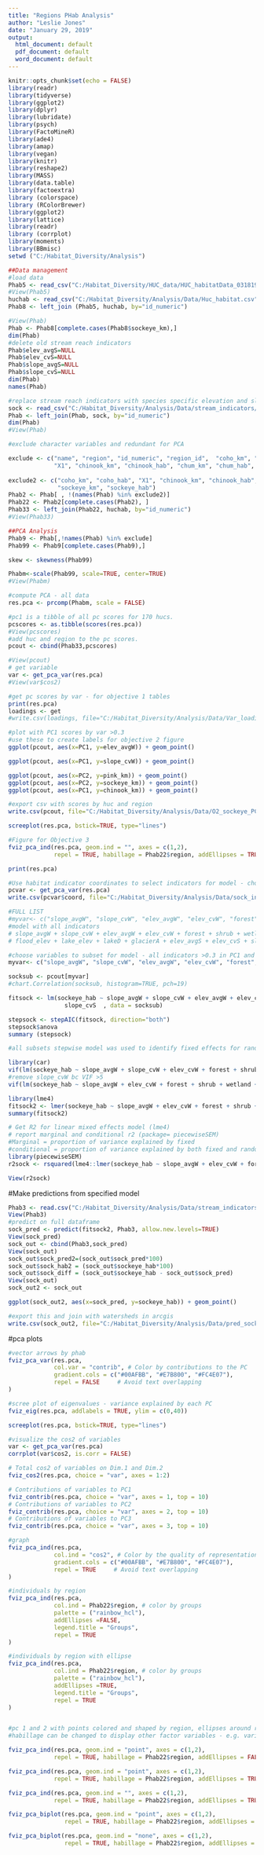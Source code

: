 ```yaml
---
title: "Regions PHab Analysis"
author: "Leslie Jones"
date: "January 29, 2019"
output:
  html_document: default
  pdf_document: default
  word_document: default
---
```


```r
knitr::opts_chunk$set(echo = FALSE)
library(readr)
library(tidyverse)
library(ggplot2)
library(dplyr)
library(lubridate)
library(psych)
library(FactoMineR)
library(ade4)
library(amap)
library(vegan)
library(knitr)
library(reshape2)
library(MASS)
library(data.table)
library(factoextra)
library (colorspace)
library (RColorBrewer)
library(ggplot2)
library(lattice)
library(readr)
library (corrplot)
library(moments)
library(BBmisc)
setwd ("C:/Habitat_Diversity/Analysis")

```


```r
##Data management
#load data
Phab5 <- read_csv("C:/Habitat_Diversity/HUC_data/HUC_habitatData_031819.csv")
#View(Phab5)
huchab <- read_csv("C:/Habitat_Diversity/Analysis/Data/Huc_habitat.csv")
Phab8 <- left_join (Phab5, huchab, by="id_numeric")

#View(Phab)
Phab <- Phab8[complete.cases(Phab8$sockeye_km),]
dim(Phab)
#delete old stream reach indicators
Phab$elev_avgS=NULL
Phab$elev_cvS=NULL
Phab$slope_avgS=NULL
Phab$slope_cvS=NULL
dim(Phab)
names(Phab)

#replace stream reach indicators with species specific elevation and slope indicators
sock <- read_csv("C:/Habitat_Diversity/Analysis/Data/stream_indicators/sock_stream_indicators.csv")
Phab <- left_join(Phab, sock, by="id_numeric")
dim(Phab)
#View(Phab)

#exclude character variables and redundant for PCA

exclude <- c("name", "region", "id_numeric", "region_id",  "coho_km", "coho_hab",
             "X1", "chinook_km", "chinook_hab", "chum_km", "chum_hab", "pink_km", "pink_hab","sockeye_km", "sockeye_hab", "X1.y", "X1.x")
     
exclude2 <- c("coho_km", "coho_hab", "X1", "chinook_km", "chinook_hab", "chum_km", "chum_hab", "pink_km", "pink_hab",
              "sockeye_km", "sockeye_hab")
Phab2 <- Phab[ , !(names(Phab) %in% exclude2)] 
Phab22 <- Phab2[complete.cases(Phab2), ]
Phab33 <- left_join(Phab22, huchab, by="id_numeric")
#View(Phab33)
```


```r
##PCA Analysis
Phab9 <- Phab[,!names(Phab) %in% exclude]
Phab99 <- Phab9[complete.cases(Phab9),] 

skew <- skewness(Phab99)

Phabm<-scale(Phab99, scale=TRUE, center=TRUE)
#View(Phabm)

#compute PCA - all data
res.pca <- prcomp(Phabm, scale = FALSE)

#pc1 is a tibble of all pc scores for 170 hucs.
pcscores <- as.tibble(scores(res.pca))
#View(pcscores)
#add huc and region to the pc scores.
pcout <- cbind(Phab33,pcscores)

#View(pcout)
# get variable
var <- get_pca_var(res.pca)
#View(var$cos2)

#get pc scores by var - for objective 1 tables
print(res.pca)
loadings <- get
#write.csv(loadings, file="C:/Habitat_Diversity/Analysis/Data/Var_loadings.csv")

#plot with PC1 scores by var >0.3
#use these to create labels for objective 2 figure
ggplot(pcout, aes(x=PC1, y=elev_avgW)) + geom_point()

ggplot(pcout, aes(x=PC1, y=slope_cvW)) + geom_point()

ggplot(pcout, aes(x=PC2, y=pink_km)) + geom_point()
ggplot(pcout, aes(x=PC2, y=sockeye_km)) + geom_point()
ggplot(pcout, aes(x=PC1, y=chinook_km)) + geom_point()

#export csv with scores by huc and region
write.csv(pcout, file="C:/Habitat_Diversity/Analysis/Data/O2_sockeye_PCout.csv")

screeplot(res.pca, bstick=TRUE, type="lines")

```

```r

#Figure for Objective 3
fviz_pca_ind(res.pca, geom.ind = "", axes = c(1,2), 
             repel = TRUE, habillage = Phab22$region, addEllipses = TRUE, label="none", title="")

print(res.pca)

#Use habitat indicator coordinates to select indicators for model - choose all indicators > 0.3
pcvar <- get_pca_var(res.pca)
write.csv(pcvar$coord, file="C:/Habitat_Diversity/Analysis/Data/sock_indicator_scores.csv")

#FULL LIST
#myvar<- c("slope_avgW", "slope_cvW", "elev_avgW", "elev_cvW", "forest", "shrub", "wetland", "ccomplexity", "sinuosity", #"floodplainA", "flood_elev", "lake_elev", "lakeD", "glacierA","elev_avgS", "elev_cvS", "slope_avgS", "slope_cvS", "pink_hab", #"region")
#model with all indicators
# slope_avgW + slope_cvW + elev_avgW + elev_cvW + forest + shrub + wetland + ccomplexity + sinuosity + floodplainA +
# flood_elev + lake_elev + lakeD + glacierA + elev_avgS + elev_cvS + slope_avgS + slope_cvS

#choose variables to subset for model - all indicators >0.3 in PC1 and PC2
myvar<- c("slope_avgW", "slope_cvW", "elev_avgW", "elev_cvW", "forest", "shrub", "wetland", "ccomplexity", "sinuosity", "floodplainA", "flood_elev", "lake_elev", "glacierA","elev_avgS", "elev_cvS", "slope_avgS", "slope_cvS", "sockeye_hab", "region", "lakeD")

socksub <- pcout[myvar]
#chart.Correlation(socksub, histogram=TRUE, pch=19)

fitsock <- lm(sockeye_hab ~ slope_avgW + slope_cvW + elev_avgW + elev_cvW + forest + shrub + wetland + ccomplexity + sinuosity + floodplainA + flood_elev + lake_elev + lakeD + glacierA + elev_avgS + elev_cvS + slope_avgS + 
                slope_cvS  , data = socksub)

stepsock <- stepAIC(fitsock, direction="both")
stepsock$anova
summary (stepsock)

#all subsets stepwise model was used to identify fixed effects for random model. First check VIF for multicollinearity.

library(car)
vif(lm(sockeye_hab ~ slope_avgW + slope_cvW + elev_cvW + forest + shrub + wetland + floodplainA + flood_elev +  lakeD + glacierA + elev_avgS + elev_cvS + slope_avgS, data=socksub))
#remove slope_cvW bc VIF >5
vif(lm(sockeye_hab ~ slope_avgW + elev_cvW + forest + shrub + wetland + floodplainA + flood_elev +  lakeD + glacierA + elev_avgS + elev_cvS + slope_avgS, data=socksub))

library(lme4)
fitsock2 <- lmer(sockeye_hab ~ slope_avgW + elev_cvW + forest + shrub + wetland + floodplainA + flood_elev +  lakeD + glacierA + elev_avgS + elev_cvS + slope_avgS+ (1|region) , data = socksub)
summary(fitsock2)

# Get R2 for linear mixed effects model (lme4)
# report marginal and conditional r2 (package= piecewiseSEM) 
#Marginal = proportion of variance explained by fixed
#conditional = proportion of variance explained by both fixed and random
library(piecewiseSEM)
r2sock <- rsquared(lme4::lmer(sockeye_hab ~ slope_avgW + elev_cvW + forest + shrub + wetland + floodplainA + flood_elev +  lakeD + glacierA + elev_avgS + elev_cvS + slope_avgS+ (1|region) , data=socksub))

View(r2sock)

```
#Make predictions from specified model
```r
Phab3 <- read.csv("C:/Habitat_Diversity/Analysis/Data/stream_indicators/prediction_dataframe.csv")
View(Phab3)
#predict on full dataframe
sock_pred <- predict(fitsock2, Phab3, allow.new.levels=TRUE)
View(sock_pred)
sock_out <- cbind(Phab3,sock_pred) 
View(sock_out)
sock_out$sock_pred2=(sock_out$sock_pred*100)
sock_out$sock_hab2 = (sock_out$sockeye_hab*100)
sock_out$sock_diff = (sock_out$sockeye_hab - sock_out$sock_pred)
View(sock_out)
sock_out2 <- sock_out

ggplot(sock_out2, aes(x=sock_pred, y=sockeye_hab)) + geom_point()

#export this and join with watersheds in arcgis
write.csv(sock_out2, file="C:/Habitat_Diversity/Analysis/Data/pred_sock.csv")
```
#pca plots
```r
#vector arrows by phab
fviz_pca_var(res.pca,
             col.var = "contrib", # Color by contributions to the PC
             gradient.cols = c("#00AFBB", "#E7B800", "#FC4E07"),
             repel = FALSE     # Avoid text overlapping
)

#scree plot of eigenvalues - variance explained by each PC
fviz_eig(res.pca, addlabels = TRUE, ylim = c(0,40))

screeplot(res.pca, bstick=TRUE, type="lines")

#visualize the cos2 of variables
var <- get_pca_var(res.pca)
corrplot(var$cos2, is.corr = FALSE)

# Total cos2 of variables on Dim.1 and Dim.2
fviz_cos2(res.pca, choice = "var", axes = 1:2)

# Contributions of variables to PC1
fviz_contrib(res.pca, choice = "var", axes = 1, top = 10)
# Contributions of variables to PC2
fviz_contrib(res.pca, choice = "var", axes = 2, top = 10)
# Contributions of variables to PC3
fviz_contrib(res.pca, choice = "var", axes = 3, top = 10)

#graph 
fviz_pca_ind(res.pca,
             col.ind = "cos2", # Color by the quality of representation
             gradient.cols = c("#00AFBB", "#E7B800", "#FC4E07"),
             repel = TRUE     # Avoid text overlapping
)

#individuals by region
fviz_pca_ind(res.pca,
             col.ind = Phab22$region, # color by groups
             palette = ("rainbow_hcl"),
             addEllipses =FALSE,
             legend.title = "Groups",
             repel = TRUE
)

#individuals by region with ellipse
fviz_pca_ind(res.pca,
             col.ind = Phab22$region, # color by groups
             palette = ("rainbow_hcl"),
             addEllipses =TRUE,
             legend.title = "Groups",
             repel = TRUE
)


#pc 1 and 2 with points colored and shaped by region, ellipses around regions 
#habillage can be changed to display other factor variables - e.g. variable type.

fviz_pca_ind(res.pca, geom.ind = "point", axes = c(1,2), 
             repel = TRUE, habillage = Phab22$region, addEllipses = FALSE)

fviz_pca_ind(res.pca, geom.ind = "point", axes = c(1,2), 
             repel = TRUE, habillage = Phab22$region, addEllipses = TRUE)

fviz_pca_ind(res.pca, geom.ind = "", axes = c(1,2), 
             repel = TRUE, habillage = Phab22$region, addEllipses = TRUE)

fviz_pca_biplot(res.pca, geom.ind = "point", axes = c(1,2), 
                repel = TRUE, habillage = Phab22$region, addEllipses = TRUE)

fviz_pca_biplot(res.pca, geom.ind = "none", axes = c(1,2), 
                repel = TRUE, habillage = Phab22$region, addEllipses = TRUE)

```

